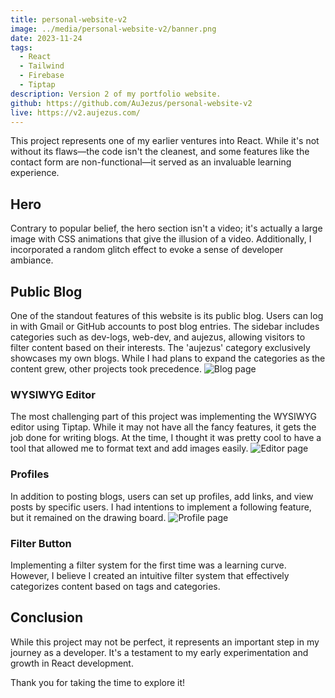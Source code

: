 ```yaml
---
title: personal-website-v2
image: ../media/personal-website-v2/banner.png
date: 2023-11-24
tags:
  - React
  - Tailwind
  - Firebase
  - Tiptap
description: Version 2 of my portfolio website.
github: https://github.com/AuJezus/personal-website-v2
live: https://v2.aujezus.com/
---
```


This project represents one of my earlier ventures into React. While it's not without its flaws—the code isn't the cleanest, and some features like the contact form are non-functional—it served as an invaluable learning experience.

## Hero

Contrary to popular belief, the hero section isn't a video; it's actually a large image with CSS animations that give the illusion of a video. Additionally, I incorporated a random glitch effect to evoke a sense of developer ambiance.

## Public Blog

One of the standout features of this website is its public blog. Users can log in with Gmail or GitHub accounts to post blog entries. The sidebar includes categories such as dev-logs, web-dev, and aujezus, allowing visitors to filter content based on their interests. The 'aujezus' category exclusively showcases my own blogs. While I had plans to expand the categories as the content grew, other projects took precedence.
![Blog page](../media/personal-website-v2/blog-page.png)

### WYSIWYG Editor

The most challenging part of this project was implementing the WYSIWYG editor using Tiptap. While it may not have all the fancy features, it gets the job done for writing blogs. At the time, I thought it was pretty cool to have a tool that allowed me to format text and add images easily.
![Editor page](../media/personal-website-v2/editor-page.png)

### Profiles

In addition to posting blogs, users can set up profiles, add links, and view posts by specific users. I had intentions to implement a following feature, but it remained on the drawing board.
![Profile page](../media/personal-website-v2/profile-page.png)

### Filter Button

Implementing a filter system for the first time was a learning curve. However, I believe I created an intuitive filter system that effectively categorizes content based on tags and categories.

## Conclusion

While this project may not be perfect, it represents an important step in my journey as a developer. It's a testament to my early experimentation and growth in React development.

Thank you for taking the time to explore it!
